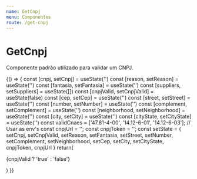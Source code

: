 ```yaml
---
name: GetCnpj
menu: Componentes
route: /get-cnpj
---
```



# GetCnpj
Componente padrão utilizado para validar um CNPJ.

<Playground>
    {() => {
        const [cnpj, setCnpj] = useState('')
        const [reason, setReason] = useState('')
        const [fantasia, setFantasia] = useState('')
        const [suppliers, setSuppliers] = useState([])
        const [cnpjValid, setCnpjValid] = useState(false)
        const [cep, setCep] = useState('')
        const [street, setStreet] = useState('')
        const [number, setNumber] = useState('')
        const [complement, setComplement] = useState('')
        const [neighborhood, setNeighborhood] = useState('')
        const [city, setCity] = useState('')
        const [cityState, setCityState] = useState('')
        const validCnaes = ['47.81-4-00', '14.12-6-01', '14.12-6-03'];
        // Usar as env's
        const cnpjUrl = '';
        const cnpjToken = '';
        const setState = {
            setCnpj, setCnpjValid, setReason, setFantasia, setStreet, setNumber,
            setComplement, setNeighborhood, setCep, setCity, setCityState, cnpjToken, cnpjUrl
        }
        return(
            <div style={containerDocz}>
                <GetCnpj cnpj={cnpj} setState={setState} baseCnpj={suppliers} setCnpjValid={setCnpjValid} validCnaes={validCnaes} />
                <p>{cnpjValid ? 'true' : 'false'}</p>
            </div>
        )
    }}
</Playground>